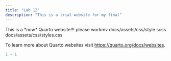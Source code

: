 ```yaml
---
title: "Lab 12"
description: "This is a trial website for my final"
---
```


This is a \**new\** Quarto website!!! please workmv docs/assets/css/style.scss docs/assets/css/styles.css

To learn more about Quarto websites visit <https://quarto.org/docs/websites>.

```r
1 + 1
```
